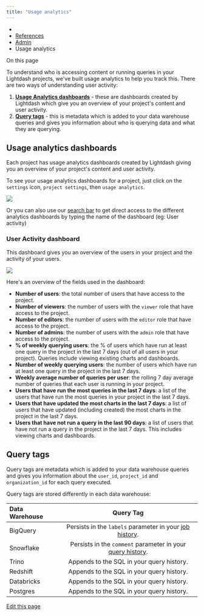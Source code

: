 ```yaml
---
title: "Usage analytics"
---
```


* [](/)
* [References](/references)
* [Admin](/references/admin)
* Usage analytics

On this page

To understand who is accessing content or running queries in your Lightdash projects, we've built usage analytics to help you track this. There are two ways of understanding user activity:

1. **[Usage Analytics dashboards](#usage-analytics-dashboards)** - these are dashboards created by Lightdash which give you an overview of your project's content and user activity.
2. **[Query tags](#query-tags)** - this is metadata which is added to your data warehouse queries and gives you information about who is querying data and what they are querying.

## Usage analytics dashboards[​](#usage-analytics-dashboards "Direct link to Usage analytics dashboards")

Each project has usage analytics dashboards created by Lightdash giving you an overview of your project's content and user activity.

To see your usage analytics dashboards for a project, just click on the `settings` icon, `project settings`, then `usage analytics`.

![](/assets/images/access-usage-analytics-84a955690c23e22d4a5594e76f134737.jpg)

Or you can also use our [search bar](https://docs.lightdash.com/get-sarted/exploring-data/exploring-your-content#using-the-search-bar) to get direct access to the different analytics dashboards by typing the name of the dashboard (eg: User activity)

### User Activity dashboard[​](#user-activity-dashboard "Direct link to User Activity dashboard")

This dashboard gives you an overview of the users in your project and the activity of your users.

![](/assets/images/user-activity-dashboard-e95a42bb99c5ed04f3434b1cbf9e5f4b.jpg)

Here's an overview of the fields used in the dashboard:

* **Number of users**: the total number of users that have access to the project.
* **Number of viewers**: the number of users with the `viewer` role that have access to the project.
* **Number of editors**: the number of users with the `editor` role that have access to the project.
* **Number of admins**: the number of users with the `admin` role that have access to the project.
* **% of weekly querying users**: the % of users which have run at least one query in the project in the last 7 days (out of all users in your project). Queries include viewing existing charts and dashboards.
* **Number of weekly querying users**: the number of users which have run at least one query in the project in the last 7 days.
* **Weekly average number of queries per user**: the rolling 7 day average number of queries that each user is running in your project.
* **Users that have run the most queries in the last 7 days**: a list of the users that have run the most queries in your project in the last 7 days.
* **Users that have updated the most charts in the last 7 days**: a list of users that have updated (including created) the most charts in the project in the last 7 days.
* **Users that have not run a query in the last 90 days**: a list of users that have not run a query in the project in the last 7 days. This includes viewing charts and dashboards.

## Query tags[​](#query-tags "Direct link to Query tags")

Query tags are metadata which is added to your data warehouse queries and gives you information about the `user_id`, `project_id` and `organization_id` for each query executed.

Query tags are stored differently in each data warehouse:

| Data Warehouse |                                                                      Query Tag                                                                      |
| :------------- | :-------------------------------------------------------------------------------------------------------------------------------------------------: |
| BigQuery       |          Persists in the `labels` parameter in your [job history](https://cloud.google.com/bigquery/docs/managing-jobs#view_job_details_2).         |
| Snowflake      | Persists in the `comment` parameter in your [query history](https://docs.snowflake.com/en/user-guide/ui-history#viewing-query-details-and-results). |
| Trino          |                                                      Appends to the SQL in your query history.                                                      |
| Redshift       |                                                      Appends to the SQL in your query history.                                                      |
| Databricks     |                                                      Appends to the SQL in your query history.                                                      |
| Postgres       |                                                      Appends to the SQL in your query history.                                                      |

[Edit this page](https://github.com/lightdash/lightdash/edit/main/docs/docs/references/usage-analytics.mdx)
